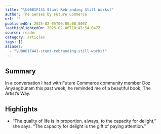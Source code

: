 ```yaml
---
title: "\U0001F441️ Stunt Rebranding Still Works!"
author: The Senses by Future Commerce
url: ''
publishedOn: 2025-02-05T00:00:00.000Z
lastHighlightedOn: 2025-02-06T10:45:54.047Z
source: reader
category: articles
tags: []
aliases:
  - "\U0001F441️-stunt-rebranding-still-works!"
---
```

## Summary

In a conversation I had with Future Commerce community member Doz Anyaegbunam this past week, he reminded me of a beautiful book, The Artist’s Way.

## Highlights
- “The quality of life is in proportion, always, to the capacity for delight,” she says. “The capacity for delight is the gift of paying attention.”
